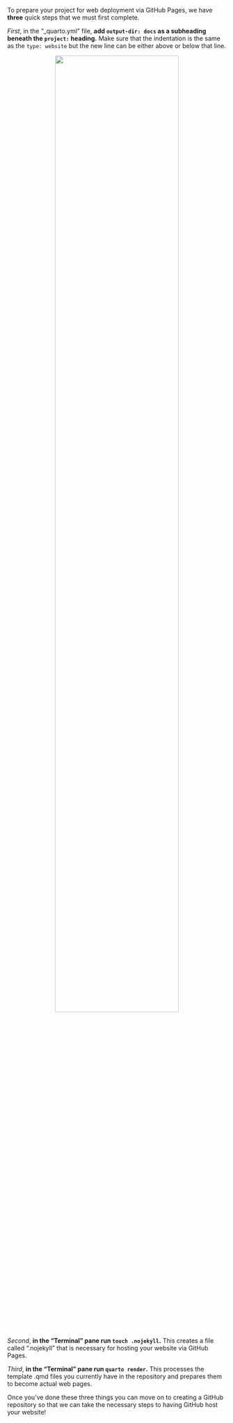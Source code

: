 
To prepare your project for web deployment via GitHub Pages, we have **three** quick steps that we must first complete.

*First*, in the "_quarto.yml" file, **add `output-dir: docs` as a subheading beneath the `project:` heading.** Make sure that the indentation is the same as the `type: website` but the new line can be either above or below that line.

<p align="center">
<img src="images/tutorial_quarto-website/website-tutorial_deploy-prep-1.png" width = "75%" />
</p>

*Second*, **in the "Terminal" pane run `touch .nojekyll`.** This creates a file called ".nojekyll" that is necessary for hosting your website via GitHub Pages. 

*Third*, **in the "Terminal" pane run `quarto render`.** This processes the template .qmd files you currently have in the repository and prepares them to become actual web pages.

Once you've done these three things you can move on to creating a GitHub repository so that we can take the necessary steps to having GitHub host your website!
